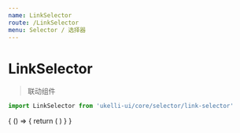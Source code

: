```yaml
---
name: LinkSelector
route: /LinkSelector
menu: Selector / 选择器
---
```



# LinkSelector

> 联动组件

```js
import LinkSelector from 'ukelli-ui/core/selector/link-selector'
```

<Props of={LinkSelector} />

<Playground>
  {
    () => {
      return (
        <LinkSelector data={[
          {
            title: '联动1',
            code: 'value1',
            child: [{
              title: '联动1-1',
              code: 'value1-1',
              child: [{
                code: 'value1-1-1',
                title: '联动1-1-1',
              }]
            }, {
              title: '联动1-2',
              code: 'value1-2',
              child: [{
                code: 'value1-2-1',
                title: '联动1-2-1',
              }, {
                title: '联动1-2-2',
                code: 'value1-2-2',
                child: [{
                  code: 'value1-2-2-1',
                  title: '联动1-2-2-1',
                }]
              }]
            }],
          },
          {
            title: '联动2',
            code: 'value2',
            child: [{
              title: '联动2-1',
              code: 'value2-1',
              child: [{
                title: '联动2-1-1',
                code: 'value2-1-1',
              }]
            }, {
              title: '联动2-2',
              code: 'value2-2',
              child: [{
                title: '联动2-2-1',
                code: 'value2-2-1',
              }]
            }],
          },
        ]} />
      )
    }
  }
</Playground>
